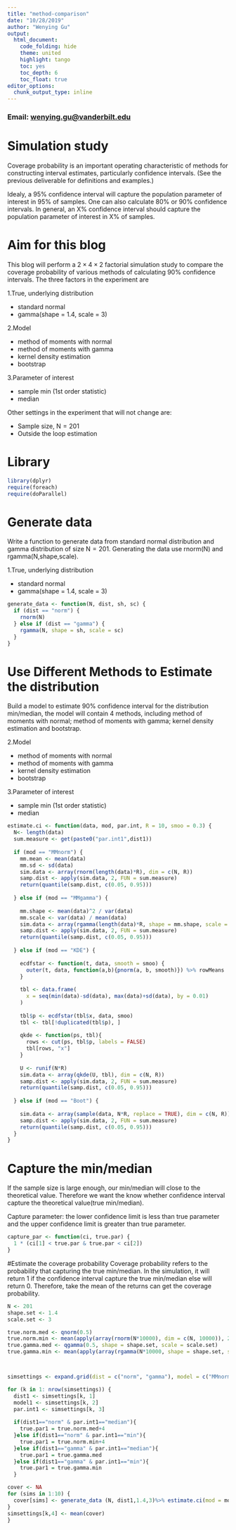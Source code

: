 ```yaml
---
title: "method-comparison"
date: "10/28/2019"
author: "Wenying Gu"
output:
  html_document:
    code_folding: hide
    theme: united 
    highlight: tango
    toc: yes
    toc_depth: 6 
    toc_float: true
editor_options: 
  chunk_output_type: inline
---
```

### Email: [wenying.gu@vanderbilt.edu]()

# Simulation study
Coverage probability is an important operating characteristic of methods for constructing interval estimates, particularly confidence intervals. (See the previous deliverable for definitions and examples.)

Idealy, a 95% confidence interval will capture the population parameter of interest in 95% of samples. One can also calculate 80% or 90% confidence intervals. In general, an X% confidence interval should capture the population parameter of interest in X% of samples.

# Aim for this blog 
This blog will perform a 2 × 4 × 2 factorial simulation study to compare the coverage probability of various methods of calculating 90% confidence intervals. The three factors in the experiment are

1.True, underlying distribution

* standard normal
* gamma(shape = 1.4, scale = 3)

2.Model

* method of moments with normal
* method of moments with gamma
* kernel density estimation
* bootstrap

3.Parameter of interest

* sample min (1st order statistic)
* median

Other settings in the experiment that will not change are:

* Sample size, N = 201
* Outside the loop estimation

# Library 
```r
library(dplyr)
require(foreach)
require(doParallel)
```

# Generate data 
Write a function to generate data from standard normal distribution and gamma distribution of size N = 201. Generating the data use rnorm(N) and rgamma(N,shape,scale).

1.True, underlying distribution

* standard normal
* gamma(shape = 1.4, scale = 3)

```r

generate_data <- function(N, dist, sh, sc) {
  if (dist == "norm") {
    rnorm(N)
  } else if (dist == "gamma") {
    rgamma(N, shape = sh, scale = sc)
  }
}

```

# Use Different Methods to Estimate the distribution 
Build a model to estimate 90% confidence interval for the distribution min/median, the model will contain 4 methods, including method of moments with normal; method of moments with gamma; kernel density estimation and bootstrap. 

2.Model

* method of moments with normal
* method of moments with gamma
* kernel density estimation
* bootstrap

3.Parameter of interest

* sample min (1st order statistic)
* median

```r

estimate.ci <- function(data, mod, par.int, R = 10, smoo = 0.3) {
  N<- length(data)
  sum.measure <- get(paste0("par.int1",dist1))
  
  if (mod == "MMnorm") {
    mm.mean <- mean(data)
    mm.sd <- sd(data)
    sim.data <- array(rnorm(length(data)*R), dim = c(N, R))
    samp.dist <- apply(sim.data, 2, FUN = sum.measure)
    return(quantile(samp.dist, c(0.05, 0.95)))
    
  } else if (mod == "MMgamma") {
    
    mm.shape <- mean(data)^2 / var(data)
    mm.scale <- var(data) / mean(data)
    sim.data <- array(rgamma(length(data)*R, shape = mm.shape, scale = mm.scale), dim = c(N, R))
    samp.dist <- apply(sim.data, 2, FUN = sum.measure)
    return(quantile(samp.dist, c(0.05, 0.95)))
    
  } else if (mod == "KDE") {
    
    ecdfstar <- function(t, data, smooth = smoo) {
      outer(t, data, function(a,b){pnorm(a, b, smooth)}) %>% rowMeans
    }
    
    tbl <- data.frame(
      x = seq(min(data)-sd(data), max(data)+sd(data), by = 0.01)
    ) 
    
    tbl$p <- ecdfstar(tbl$x, data, smoo) 
    tbl <- tbl[!duplicated(tbl$p), ]
    
    qkde <- function(ps, tbl){
      rows <- cut(ps, tbl$p, labels = FALSE) 
      tbl[rows, "x"]
    }
    
    U <- runif(N*R)
    sim.data <- array(qkde(U, tbl), dim = c(N, R))
    samp.dist <- apply(sim.data, 2, FUN = sum.measure)
    return(quantile(samp.dist, c(0.05, 0.95)))
    
  } else if (mod == "Boot") {
  
    sim.data <- array(sample(data, N*R, replace = TRUE), dim = c(N, R))
    samp.dist <- apply(sim.data, 2, FUN = sum.measure)
    return(quantile(samp.dist, c(0.05, 0.95)))
  }
}


```

# Capture the min/median 
If the sample size is large enough, our min/median will close to the theoretical value. Therefore we want the know whether confidence interval capture the theoretical value(true min/median). 

Capture parameter: the lower confidence limit is less than true parameter and the upper confidence limit is greater than true parameter.

```r
capture_par <- function(ci, true.par) {
  1 * (ci[1] < true.par & true.par < ci[2])
}
```


#Estimate the coverage probability 
Coverage probability refers to the probability that capturing the true min/median. In the simulation, it will return 1 if the confidence interval capture the true min/median else will return 0. Therefore, take the mean of the returns can get the coverage probability. 

```r
N <- 201
shape.set <- 1.4
scale.set <- 3

true.norm.med <- qnorm(0.5)
true.norm.min <- mean(apply(array(rnorm(N*10000), dim = c(N, 10000)), 2, min))
true.gamma.med <- qgamma(0.5, shape = shape.set, scale = scale.set)
true.gamma.min <- mean(apply(array(rgamma(N*10000, shape = shape.set, scale = scale.set), dim = c(N, 10000)), 2, min))



simsettings <- expand.grid(dist = c("norm", "gamma"), model = c("MMnorm", "MMgamma", "KDE", "Boot"), par.int = c("median", "min"), cov.prob = NA, stringsAsFactors = FALSE, KEEP.OUT.ATTRS = FALSE)

for (k in 1: nrow(simsettings)) {
  dist1 <- simsettings[k, 1]
  model1 <- simsettings[k, 2]
  par.int1 <- simsettings[k, 3]
  
  if(dist1=="norm" & par.int1=="median"){
    true.par1 = true.norm.med+4
  }else if(dist1=="norm" & par.int1=="min"){
    true.par1 = true.norm.min+4
  }else if(dist1=="gamma" & par.int1=="median"){
    true.par1 = true.gamma.med
  }else if(dist1=="gamma" & par.int1=="min"){
    true.par1 = true.gamma.min
  }

cover <- NA
for (sims in 1:10) {
  cover[sims] <- generate_data (N, dist1,1.4,3)%>% estimate.ci(mod = model1, par.int = par.int1, R=10,smoo = 0.3) %>% capture_par(true.par = true.par1)
}
simsettings[k,4] <- mean(cover)
}
```

